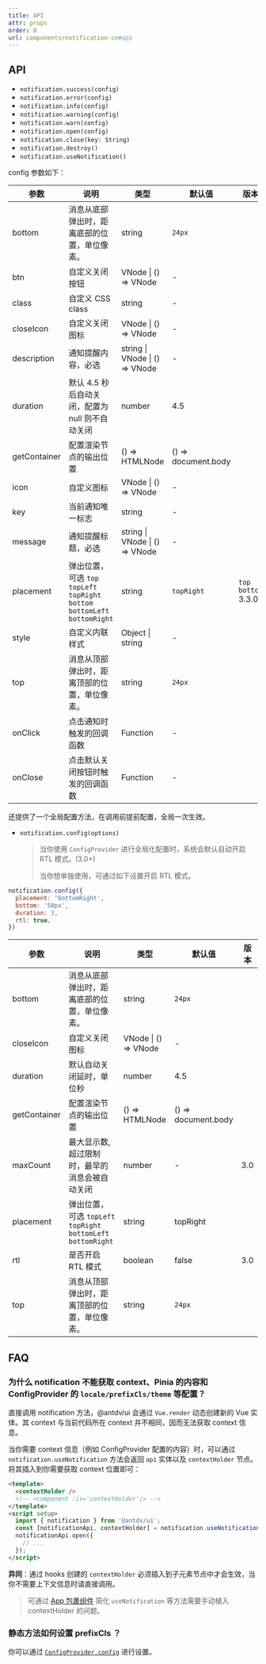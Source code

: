 ```yaml
---
title: API
attr: props
order: 0
url: components/notification-cn#api
---
```



## API

- `notification.success(config)`
- `notification.error(config)`
- `notification.info(config)`
- `notification.warning(config)`
- `notification.warn(config)`
- `notification.open(config)`
- `notification.close(key: String)`
- `notification.destroy()`
- `notification.useNotification()`

config 参数如下：

| 参数 | 说明 | 类型 | 默认值 | 版本 |
| --- | --- | --- | --- | --- |
| bottom | 消息从底部弹出时，距离底部的位置，单位像素。 | string | `24px` |  |
| btn | 自定义关闭按钮 | VNode \| () => VNode | - |  |
| class | 自定义 CSS class | string | - |  |
| closeIcon | 自定义关闭图标 | VNode \| () => VNode | - |  |
| description | 通知提醒内容，必选 | string \| VNode \| () => VNode | - |  |
| duration | 默认 4.5 秒后自动关闭，配置为 null 则不自动关闭 | number | 4.5 |  |
| getContainer | 配置渲染节点的输出位置 | () => HTMLNode | () => document.body |  |
| icon | 自定义图标 | VNode \| () => VNode | - |  |
| key | 当前通知唯一标志 | string | - |  |
| message | 通知提醒标题，必选 | string \| VNode \| () => VNode | - |  |
| placement | 弹出位置，可选 `top` `topLeft` `topRight` `bottom` `bottomLeft` `bottomRight` | string | `topRight` | `top` `bottom` 3.3.0 |
| style | 自定义内联样式 | Object \| string | - |  |
| top | 消息从顶部弹出时，距离顶部的位置，单位像素。 | string | `24px` |  |
| onClick | 点击通知时触发的回调函数 | Function | - |  |
| onClose | 点击默认关闭按钮时触发的回调函数 | Function | - |  |

还提供了一个全局配置方法，在调用前提前配置，全局一次生效。

- `notification.config(options)`

  > 当你使用 `ConfigProvider` 进行全局化配置时，系统会默认自动开启 RTL 模式。(3.0+)
  >
  > 当你想单独使用，可通过如下设置开启 RTL 模式。

```js
notification.config({
  placement: 'bottomRight',
  bottom: '50px',
  duration: 3,
  rtl: true,
})
```

| 参数 | 说明 | 类型 | 默认值 | 版本 |
| --- | --- | --- | --- | --- |
| bottom | 消息从底部弹出时，距离底部的位置，单位像素。 | string | `24px` |  |
| closeIcon | 自定义关闭图标 | VNode \| () => VNode | - |  |
| duration | 默认自动关闭延时，单位秒 | number | 4.5 |  |
| getContainer | 配置渲染节点的输出位置 | () => HTMLNode | () => document.body |  |
| maxCount | 最大显示数, 超过限制时，最早的消息会被自动关闭 | number | - | 3.0 |
| placement | 弹出位置，可选 `topLeft` `topRight` `bottomLeft` `bottomRight` | string | topRight |  |
| rtl | 是否开启 RTL 模式 | boolean | false | 3.0 |
| top | 消息从顶部弹出时，距离顶部的位置，单位像素。 | string | `24px` |  |

## FAQ

### 为什么 notification 不能获取 context、Pinia 的内容和 ConfigProvider 的 `locale/prefixCls/theme` 等配置？

直接调用 notification 方法，@antdv/ui 会通过 `Vue.render` 动态创建新的 Vue 实体。其 context 与当前代码所在 context 并不相同，因而无法获取 context 信息。

当你需要 context 信息（例如 ConfigProvider 配置的内容）时，可以通过 `notification.useNotification` 方法会返回 `api` 实体以及 `contextHolder` 节点。将其插入到你需要获取 context 位置即可：

```html
<template>
  <contextHolder />
  <!-- <component :is='contextHolder'/> -->
</template>
<script setup>
  import { notification } from '@antdv/ui';
  const [notificationApi, contextHolder] = notification.useNotification();
  notificationApi.open({
    // ...
  });
</script>
```

**异同**：通过 hooks 创建的 `contextHolder` 必须插入到子元素节点中才会生效，当你不需要上下文信息时请直接调用。

> 可通过 [App 包裹组件](https://www.antdv.com/components/app-cn) 简化 `useNotification` 等方法需要手动植入 contextHolder 的问题。

### 静态方法如何设置 prefixCls ？

你可以通过 [`ConfigProvider.config`](https://www.antdv.com/components/config-provider-cn#configproviderconfig-4130) 进行设置。
